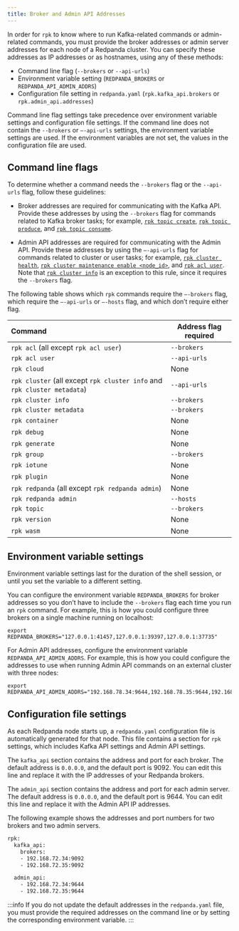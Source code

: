 ```yaml
---
title: Broker and Admin API Addresses
---
```


<head>
    <meta name="title" content="Broker and Admin API Addresses | Redpanda Docs"/>
    <meta name="description" content="Learn how and when to specify Redpanda broker addresses and admin addresses for `rpk` commands in order for `rpk` to know where to run Kafka-related or admin-related commands."/>
    <link rel="canonical" href="https://docs.redpanda.com/docs/get-started/broker-admin/" />
</head>

In order for `rpk` to know where to run Kafka-related commands or admin-related commands, you must provide the broker addresses or admin server addresses for each node of a Redpanda cluster. You can specify these addresses as IP addresses or as hostnames, using any of these methods:

* Command line flag (`--brokers` or `--api-urls`)
* Environment variable setting (`REDPANDA_BROKERS` or `REDPANDA_API_ADMIN_ADDRS`)
* Configuration file setting in `redpanda.yaml` (`rpk.kafka_api.brokers` or `rpk.admin_api.addresses`)

Command line flag settings take precedence over environment variable settings and configuration file settings. If the command line does not contain the `--brokers` or `–-api-urls` settings, the environment variable settings are used. If the environment variables are not set, the values in the configuration file are used.

## Command line flags

To determine whether a command needs the `--brokers` flag or the `--api-urls` flag, follow these guidelines:

* Broker addresses are required for communicating with the Kafka API.
    Provide these addresses by using the `--brokers` flag for commands related to Kafka broker tasks; for example, [`rpk topic create`](../../reference/rpk/rpk-topic/rpk-topic-create/), [`rpk topic produce`](../../reference/rpk/rpk-topic/rpk-topic-produce/), and [`rpk topic consume`](../../reference/rpk/rpk-topic/rpk-topic-consume/).

* Admin API addresses are required for communicating with the Admin API.
    Provide these addresses by using the `—-api-urls` flag for commands related to cluster or user tasks; for example, [`rpk cluster health`](../../reference/rpk/rpk-cluster/rpk-cluster-health/), [`rpk cluster maintenance enable <node_id>`](../../reference/rpk/rpk-cluster/rpk-cluster-maintenance/), and [`rpk acl user`](../../reference/rpk/rpk-acl/rpk-acl-user/). Note that [`rpk cluster info`](../../reference/rpk/rpk-cluster/rpk-cluster-metadata) is an exception to this rule, since it requires the `--brokers` flag.

The following table shows which `rpk` commands require the `–-brokers` flag, which require the `–-api-urls` or `–-hosts` flag, and which don’t require either flag.

| Command | Address flag required |
| :------- | -------------------- |
| `rpk acl` (all except `rpk acl user`) | `--brokers` |
| `rpk acl user` | `--api-urls` |
| `rpk cloud` | None |
| `rpk cluster` (all except `rpk cluster info` and `rpk cluster metadata`) | `--api-urls` |
| `rpk cluster info` | `--brokers` |
| `rpk cluster metadata` | `--brokers` |
| `rpk container` | None |
| `rpk debug` | None |
| `rpk generate` | None |
| `rpk group` | `--brokers` |
| `rpk iotune` | None |
| `rpk plugin` | None |
| `rpk redpanda` (all except `rpk redpanda admin`) | None |
| `rpk redpanda admin` | `--hosts` |
| `rpk topic` | `--brokers` |
| `rpk version` | None |
| `rpk wasm` | None |

## Environment variable settings

Environment variable settings last for the duration of the shell session, or until you set the variable to a different setting.

You can configure the environment variable `REDPANDA_BROKERS` for broker addresses so you don’t have to include the `--brokers` flag each time you run an `rpk` command. For example, this is how you could configure three brokers on a single machine running on localhost:

```
export REDPANDA_BROKERS="127.0.0.1:41457,127.0.0.1:39397,127.0.0.1:37735"
```

For Admin API addresses, configure the environment variable `REDPANDA_API_ADMIN_ADDRS`. For example, this is how you could configure the addresses to use when running Admin API commands on an external cluster with three nodes:

```
export REDPANDA_API_ADMIN_ADDRS="192.168.78.34:9644,192.168.78.35:9644,192.168.78.36:9644"
```

## Configuration file settings

As each Redpanda node starts up, a `redpanda.yaml` configuration file is automatically generated for that node. This file contains a section for `rpk` settings, which includes Kafka API settings and Admin API settings.

The `kafka_api` section contains the address and port for each broker. The default address is `0.0.0.0`, and the default port is 9092. You can edit this line and replace it with the IP addresses of your Redpanda brokers.

The `admin_api` section contains the address and port for each admin server. The default address is `0.0.0.0`, and the default port is 9644. You can edit this line and replace it with the Admin API IP addresses.

The following example shows the addresses and port numbers for two brokers and two admin servers.

```bash
rpk:
  kafka_api:
    brokers:
    - 192.168.72.34:9092
    - 192.168.72.35:9092

  admin_api:
    - 192.168.72.34:9644
    - 192.168.72.35:9644
```

:::info
If you do not update the default addresses in the `redpanda.yaml` file, you must provide the required addresses on the command line or by setting the corresponding environment variable.
:::